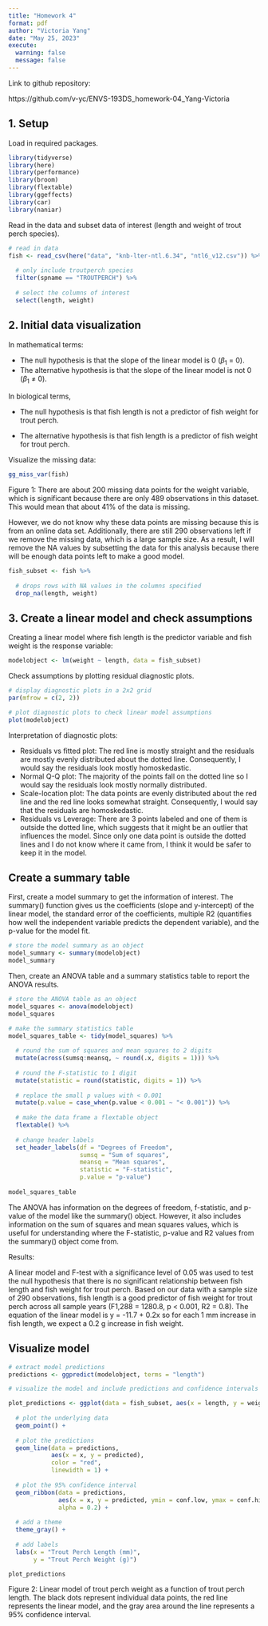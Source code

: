 ```yaml
---
title: "Homework 4"
format: pdf
author: "Victoria Yang"
date: "May 25, 2023"
execute: 
  warning: false
  message: false
---
```


Link to github repository:

https://github.com/v-yc/ENVS-193DS_homework-04_Yang-Victoria

## 1. Setup

Load in required packages.

```r

library(tidyverse)
library(here)
library(performance)
library(broom)
library(flextable)
library(ggeffects)
library(car)
library(naniar)

```

Read in the data and subset data of interest (length and weight of trout perch species).

```r

# read in data
fish <- read_csv(here("data", "knb-lter-ntl.6.34", "ntl6_v12.csv")) %>% 
  
  # only include troutperch species
  filter(spname == "TROUTPERCH") %>% 
  
  # select the columns of interest
  select(length, weight)

```

## 2. Initial data visualization

In mathematical terms:

-   The null hypothesis is that the slope of the linear model is 0 ($\beta_1$ = 0).
-   The alternative hypothesis is that the slope of the linear model is not 0 ($\beta_1$ $\neq$ 0).

In biological terms,

-   The null hypothesis is that fish length is not a predictor of fish weight for trout perch.

-   The alternative hypothesis is that fish length is a predictor of fish weight for trout perch.

Visualize the missing data:

```r

gg_miss_var(fish)

```
Figure 1: There are about 200 missing data points for the weight variable, which is significant because there are only 489 observations in this dataset. This would mean that about 41% of the data is missing.

However, we do not know why these data points are missing because this is from an online data set. Additionally, there are still 290 observations left if we remove the missing data, which is a large sample size. As a result, I will remove the NA values by subsetting the data for this analysis because there will be enough data points left to make a good model.

```r

fish_subset <- fish %>% 
  
  # drops rows with NA values in the columns specified
  drop_na(length, weight)

```

## 3. Create a linear model and check assumptions

Creating a linear model where fish length is the predictor variable and fish weight is the response variable:

```r

modelobject <- lm(weight ~ length, data = fish_subset)

```

Check assumptions by plotting residual diagnostic plots.

```r

# display diagnostic plots in a 2x2 grid
par(mfrow = c(2, 2))

# plot diagnostic plots to check linear model assumptions
plot(modelobject)

```

Interpretation of diagnostic plots:

-   Residuals vs fitted plot: The red line is mostly straight and the residuals are mostly evenly distributed about the dotted line. Consequently, I would say the residuals look mostly homoskedastic.
-   Normal Q-Q plot: The majority of the points fall on the dotted line so I would say the residuals look mostly normally distributed.
-   Scale-location plot: The data points are evenly distributed about the red line and the red line looks somewhat straight. Consequently, I would say that the residuals are homoskedastic.
-   Residuals vs Leverage: There are 3 points labeled and one of them is outside the dotted line, which suggests that it might be an outlier that influences the model. Since only one data point is outside the dotted lines and I do not know where it came from, I think it would be safer to keep it in the model.

## Create a summary table

First, create a model summary to get the information of interest. The summary() function gives us the coefficients (slope and y-intercept) of the linear model, the standard error of the coefficients, multiple R2 (quantifies how well the independent variable predicts the dependent variable), and the p-value for the model fit.

```r

# store the model summary as an object
model_summary <- summary(modelobject)
model_summary

```

Then, create an ANOVA table and a summary statistics table to report the ANOVA results.

```r

# store the ANOVA table as an object
model_squares <- anova(modelobject)
model_squares

# make the summary statistics table
model_squares_table <- tidy(model_squares) %>% 
  
  # round the sum of squares and mean squares to 2 digits
  mutate(across(sumsq:meansq, ~ round(.x, digits = 1))) %>% 
  
  # round the F-statistic to 1 digit
  mutate(statistic = round(statistic, digits = 1)) %>% 
  
  # replace the small p values with < 0.001
  mutate(p.value = case_when(p.value < 0.001 ~ "< 0.001")) %>% 
  
  # make the data frame a flextable object
  flextable() %>% 
  
  # change header labels
  set_header_labels(df = "Degrees of Freedom", 
                    sumsq = "Sum of squares",
                    meansq = "Mean squares",
                    statistic = "F-statistic",
                    p.value = "p-value")
  
model_squares_table
```

The ANOVA has information on the degrees of freedom, f-statistic, and p-value of the model like the summary() object. However, it also includes information on the sum of squares and mean squares values, which is useful for understanding where the F-statistic, p-value and R2 values from the summary() object come from.

Results:

A linear model and F-test with a significance level of 0.05 was used to test the null hypothesis that there is no significant relationship between fish length and fish weight for trout perch. Based on our data with a sample size of 290 observations, fish length is a good predictor of fish weight for trout perch across all sample years (F1,288 = 1280.8, p \< 0.001, R2 = 0.8). The equation of the linear model is y = -11.7 + 0.2x so for each 1 mm increase in fish length, we expect a 0.2 g increase in fish weight.

## Visualize model

```r

# extract model predictions
predictions <- ggpredict(modelobject, terms = "length")

# visualize the model and include predictions and confidence intervals

plot_predictions <- ggplot(data = fish_subset, aes(x = length, y = weight)) +
  
  # plot the underlying data
  geom_point() +
  
  # plot the predictions
  geom_line(data = predictions, 
            aes(x = x, y = predicted), 
            color = "red",
            linewidth = 1) +
  
  # plot the 95% confidence interval
  geom_ribbon(data = predictions, 
              aes(x = x, y = predicted, ymin = conf.low, ymax = conf.high),
              alpha = 0.2) +
  
  # add a theme
  theme_gray() +
  
  # add labels
  labs(x = "Trout Perch Length (mm)",
       y = "Trout Perch Weight (g)")

plot_predictions

```
Figure 2: Linear model of trout perch weight as a function of trout perch length. The black dots represent individual data points, the red line represents the linear model, and the gray area around the line represents a 95% confidence interval.
